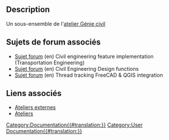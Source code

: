 <languages/>


== Description ==

Un sous-ensemble de l'[[Civil Engineering Workbench/fr|atelier Génie civil]]

== Sujets de forum associés == 

* [https://forum.freecadweb.org/viewtopic.php?f=8&t=22277 Sujet forum] (en) Civil engineering feature implementation (Transportation Engineering)
* [https://forum.freecadweb.org/viewtopic.php?f=8&t=6973 Sujet forum] (en) Civil Engineering Design functions
* [https://forum.freecadweb.org/viewtopic.php?f=8&t=22390 Sujet forum] (en) Thread tracking FreeCAD & QGIS integration

== Liens associés ==

* [[External workbenches/fr|Ateliers externes]]
* [[Workbenches/fr|Ateliers]]

[[Category:Documentation{{#translation:}}]]
[[Category:User Documentation{{#translation:}}]]
{{clear}}